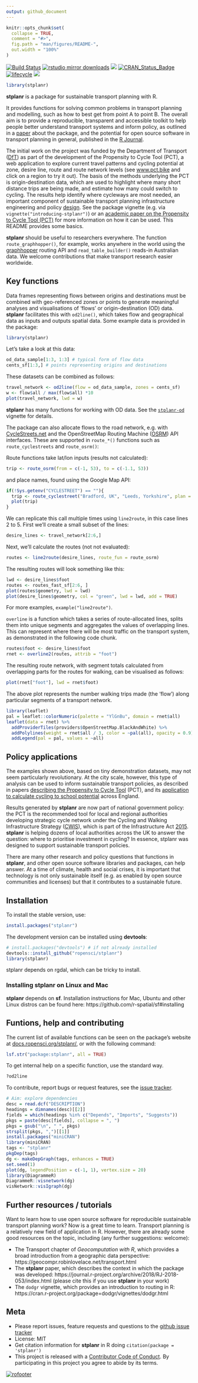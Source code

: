 ```yaml
---
output: github_document
---
```


<!-- README.md is generated from README.Rmd. Please edit that file -->

```r
knitr::opts_chunk$set(
  collapse = TRUE,
  comment = "#>",
  fig.path = "man/figures/README-",
  out.width = "100%"
)
```

[![Build Status](https://travis-ci.org/ropensci/stplanr.svg?branch=master)](https://travis-ci.org/ropensci/stplanr)
[![rstudio mirror downloads](http://cranlogs.r-pkg.org/badges/stplanr)](https://github.com/metacran/cranlogs.app)
[![](https://cranlogs.r-pkg.org/badges/grand-total/stplanr)](https://cran.r-project.org/package=stplanr)
[![CRAN_Status_Badge](http://www.r-pkg.org/badges/version/stplanr)](https://cran.r-project.org/package=stplanr)
[![lifecycle](https://img.shields.io/badge/lifecycle-maturing-blue.svg)](https://www.tidyverse.org/lifecycle/#maturing)
[![](https://badges.ropensci.org/10_status.svg)](https://github.com/ropensci/onboarding/issues/10)


```r
library(stplanr)
```

**stplanr** is a package for sustainable transport planning with R.

It provides functions for solving common problems in transport planning and modelling, such as how to best get from point A to point B.
The overall aim is to provide a reproducible, transparent and accessible toolkit to help people better understand transport systems and inform policy, as outlined in a [paper](https://journal.r-project.org/archive/2018/RJ-2018-053/index.html) about the package, and the potential for open source software in transport planning in general, published in the [R Journal](https://journal.r-project.org/).

The initial work on the project was funded by the Department of Transport
([DfT](https://www.gov.uk/government/organisations/department-for-transport))
as part of the development of the Propensity to Cycle Tool
(PCT), a web application to explore current travel patterns and cycling potential at zone, desire line, route and route network levels (see [www.pct.bike](http://www.pct.bike/) and click on a region to try it out).
The basis of the methods underlying the PCT is origin-destination data, which are used to highlight where many short distance trips are being made, and estimate how many could switch to cycling.
The results help identify where cycleways are most needed, an important component of sustainable transport planning infrastructure engineering and policy [design](https://www.icevirtuallibrary.com/doi/abs/10.1680/dfct.63495.001).
See
the package vignette (e.g. via `vignette("introducing-stplanr")`) 
or an [academic paper on the Propensity to Cycle Tool (PCT)](http://dx.doi.org/10.5198/jtlu.2016.862)
for more information on how it can be used.
This README provides some basics.

**stplanr** should be useful to researchers everywhere.
The function `route_graphhopper()`, for example, works anywhere in the world
using the [graphhopper](https://graphhopper.com/) routing API and
`read_table_builder()` reads-in Australian data. We welcome contributions that make
transport research easier worldwide.

## Key functions

Data frames representing flows between origins and destinations
must be combined with geo-referenced zones or points to generate meaningful
analyses and visualisations of 'flows' or origin-destination (OD) data.
**stplanr** facilitates this with
`od2line()`, which takes flow and geographical data as inputs and
outputs spatial data. Some example data is provided in the package:

```r
library(stplanr)
```

Let's take a look at this data:

```r
od_data_sample[1:3, 1:3] # typical form of flow data
cents_sf[1:3,] # points representing origins and destinations
```

These datasets can be combined as follows:

```r
travel_network <- od2line(flow = od_data_sample, zones = cents_sf)
w <- flow$all / max(flow$all) *10
plot(travel_network, lwd = w)
```


**stplanr** has many functions for working with OD data.
See the [`stplanr-od`](https://docs.ropensci.org/stplanr/articles/stplanr-od.html) vignette for details.

The package can also allocate flows to the road network, e.g. with [CycleStreets.net](https://www.cyclestreets.net/api/) and the OpenStreetMap Routing Machine ([OSRM](https://github.com/Project-OSRM/osrm-backend)) API interfaces.
These are supported in `route_*()` functions such as `route_cyclestreets` and `route_osrm()`:

Route functions take lat/lon inputs (results not calculated):

```r
trip <- route_osrm(from = c(-1, 53), to = c(-1.1, 53))
```

and place names, found using the Google Map API:

```r
if(!Sys.getenv("CYCLESTREET") == ""){
  trip <- route_cyclestreet("Bradford, UK", "Leeds, Yorkshire", plan = "balanced")
  plot(trip)
}
```

We can replicate this call multiple times using `line2route`, in this case lines 2 to 5.
First we'll create a small subset of the lines:

```r
desire_lines <- travel_network[2:6,]
```


Next, we'll calculate the routes (not not evaluated):

```r
routes <- line2route(desire_lines, route_fun = route_osrm)
```

The resulting routes will look something like this:

```r
lwd <- desire_lines$foot
routes <- routes_fast_sf[2:6, ]
plot(routes$geometry, lwd = lwd)
plot(desire_lines$geometry, col = "green", lwd = lwd, add = TRUE)
```

For more examples, `example("line2route")`.

`overline` is a function which takes a series of route-allocated lines,
splits them into unique segments and aggregates
the values of overlapping lines. This can represent where there will be
most traffic on the transport system, as demonstrated in the following code chunk. 

```r
routes$foot <- desire_lines$foot
rnet <- overline2(routes, attrib = "foot")
```

The resulting route network, with segment totals calculated from overlapping parts for the routes for walking, can be visualised as follows:

```r
plot(rnet["foot"], lwd = rnet$foot)
```

The above plot represents the number walking trips made (the 'flow') along particular segments of a transport network.

<!-- (results not shown): -->

```r
library(leaflet)
pal = leaflet::colorNumeric(palette = "YlGnBu", domain = rnet$all)
leaflet(data = rnet) %>%
  addProviderTiles(providers$OpenStreetMap.BlackAndWhite) %>%
  addPolylines(weight = rnet$all / 3, color = ~pal(all), opacity = 0.9) %>% 
  addLegend(pal = pal, values = ~all)
```

## Policy applications

The examples shown above, based on tiny demonstration datasets, may not seem particularly revolutionary.
At the city scale, however, this type of analysis can be used to inform sustainable transport policies, as described in papers [describing the Propensity to Cycle Tool](https://www.jtlu.org/index.php/jtlu/article/view/862/859) (PCT), and its [application to calculate cycling to school potential](https://www.sciencedirect.com/science/article/pii/S2214140518301257) across England.

Results generated by **stplanr** are now part of national government policy: the PCT is the recommended tool for local and regional authorities developing strategic cycle network under the Cycling and Walking Infrastructure Strategy ([CWIS](https://www.gov.uk/government/publications/cycling-and-walking-investment-strategy)), which is part of the Infrastructure Act [2015](http://www.legislation.gov.uk/ukpga/2015/7/contents/enacted).
**stplanr** is helping dozens of local authorities across the UK to answer the question: where to prioritise investment in cycling?
In essence, stplanr was designed to support sustainable transport policies.

There are many other research and policy questions that functions in **stplanr**, and other open source software libraries and packages, can help answer.
At a time of climate, health and social crises, it is important that technology is not only sustainable itself (e.g. as enabled by open source communities and licenses) but that it contributes to a sustainable future.

## Installation

To install the stable version, use:

```r
install.packages("stplanr")
```

The development version can be installed using **devtools**:

```r
# install.packages("devtools") # if not already installed
devtools::install_github("ropensci/stplanr")
library(stplanr)
```

stplanr depends on rgdal, which can be tricky to install.

### Installing stplanr on Linux and Mac

**stplanr** depends on **sf**. Installation instructions for Mac, Ubuntu and other Linux distros can be found here: https://github.com/r-spatial/sf#installing

## Funtions, help and contributing

The current list of available functions can be seen on the package's website at [docs.ropensci.org/stplanr/](https://docs.ropensci.org/stplanr/), or with the following command:

```r
lsf.str("package:stplanr", all = TRUE)
```

To get internal help on a specific function, use the standard way.

```r
?od2line
```

To contribute, report bugs or request features, see the [issue tracker](https://github.com/ropensci/stplanr/issues).

```r
# Aim: explore dependencies
desc = read.dcf("DESCRIPTION")
headings = dimnames(desc)[[2]]
fields = which(headings %in% c("Depends", "Imports", "Suggests"))
pkgs = paste(desc[fields], collapse = ", ")
pkgs = gsub("\n", " ", pkgs)
strsplit(pkgs, ",")[[1]]
install.packages("miniCRAN")
library(miniCRAN)
tags <- "stplanr"
pkgDep(tags)
dg <- makeDepGraph(tags, enhances = TRUE)
set.seed(1)
plot(dg, legendPosition = c(-1, 1), vertex.size = 20)
library(DiagrammeR)
DiagrammeR::visnetwork(dg)
visNetwork::visIgraph(dg)
```

## Further resources / tutorials

Want to learn how to use open source software for reproducible sustainable transport planning work?
Now is a great time to learn.
Transport planning is a relatively new field of application in R.
However, there are already some good resources on the topic, including (any further suggestions: welcome):

- The Transport chapter of *Geocomputation with R*, which provides a broad introduction from a geographic data perspective: https://geocompr.robinlovelace.net/transport.html
- The **stplanr** paper, which describes the context in which the package was developed: https://journal.r-project.org/archive/2018/RJ-2018-053/index.html (please cite this if you use **stplanr** in your work)
- The `dodgr` vignette, which provides an introduction to routing in R: https://cran.r-project.org/package=dodgr/vignettes/dodgr.html

## Meta

* Please report issues, feature requests and questions to the [github issue tracker](https://github.com/ropensci/stplanr/issues)
* License: MIT
* Get citation information for **stplanr** in R doing `citation(package = 'stplanr')`
* This project is released with a [Contributor Code of Conduct](https://github.com/ropensci/stplanr/blob/master/CONDUCT.md).
By participating in this project you agree to abide by its terms.

[![rofooter](http://ropensci.org/public_images/github_footer.png)](http://ropensci.org)

